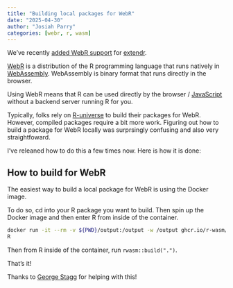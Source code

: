 ```yaml
---
title: "Building local packages for WebR"
date: "2025-04-30"
author: "Josiah Parry"
categories: [webr, r, wasm]
---
```


We've recently [added WebR support](https://github.com/extendr/rextendr/pull/431) for [extendr](https://extendr.github.io/).

::: callout-tip
[WebR](https://docs.r-wasm.org/webr/latest/) is a distribution of the R programming language that runs natively in [WebAssembly](https://webassembly.org/). WebAssembly is binary format that runs directly in the browser.

Using WebR means that R can be used directly by the browser / [JavaScript](https://developer.mozilla.org/en-US/docs/Web/JavaScript) without a backend server running R for you.
:::


Typically, folks rely on [R-universe](https://r-universe.dev/) to build their packages for WebR. However, compiled packages require a bit more work. Figuring out how to build a package for WebR locally was surprsingly confusing and also very straightfoward.

I've releaned how to do this a few times now. Here is how it is done: 

## How to build for WebR

The easiest way to build a local package for WebR is using the Docker image.

To do so, cd into your R package you want to build. Then spin up the Docker image and then enter R from inside of the container.

```bash
docker run -it --rm -v ${PWD}/output:/output -w /output ghcr.io/r-wasm/webr:main
R
```

Then from R inside of the container, run `rwasm::build(".")`. 

That's it! 

Thanks to [George Stagg](https://github.com/r-wasm/rwasm/issues/50#issuecomment-2827097396) for helping with this! 